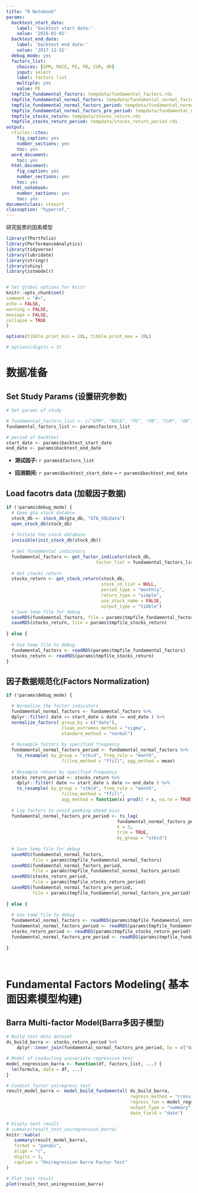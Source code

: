 ```yaml
---
title: "R Notebook"
params:
  backtest_start_date:
    label: 'backtest start date:'
    value: '2016-01-01'
  backtest_end_date:
    label: 'backtest end date:'
    value: '2017-12-31'
  debug_mode: yes
  factors_list:
    choices: [GPM, ROCE, PE, PB, CUR, QR]
    input: select
    label: factors list
    multiple: yes
    value: PE
  tmpfile_fundamental_factors: tempdata/fundamental_factors.rds
  tmpfile_fundamental_normal_factors: tempdata/fundamental_normal_factors.rds
  tmpfile_fundamental_normal_factors_period: tempdata/fundamental_normal_factors_period.rds
  tmpfile_fundamental_normal_factors_pre_period: tempdata/fundamental_normal_factors_pre_period.rds
  tmpfile_stocks_return: tempdata/stocks_return.rds
  tmpfile_stocks_return_period: tempdata/stocks_return_period.rds
output:
  rticles::ctex:
    fig_caption: yes
    number_sections: yes
    toc: yes
  word_document:
    toc: yes
  html_document:
    fig_caption: yes
    number_sections: yes
    toc: yes
  html_notebook:
    number_sections: yes
    toc: yes
documentclass: ctexart
classoption: "hyperref,"
---
```


研究股票的因素模型


```r

library(fPortfolio)
library(PerformanceAnalytics)
library(tidyverse)
library(lubridate)
library(stringr)
library(shiny)
library(zstmodelr)


# Set global options for knitr 
knitr::opts_chunk$set(
comment = "#>",
echo = FALSE,
warning = FALSE,
message = FALSE,
collapse = TRUE
)

options(tibble.print_min = 10L, tibble.print_max = 20L)

# options(digits = 3)

```


# 数据准备

## Set Study Params (设置研究参数)
```r
# Set params of study

# fundamental_factors_list <- c("GPM", "ROCE", "PE", "PB", "CUR", "QR")
fundamental_factors_list <- params$factors_list

# period of backtest
start_date <- params$backtest_start_date
end_date <- params$backtest_end_date

```
* __测试因子:__ `r params$factors_list`

* __回测期间:__ `r params$backtest_start_date` ~ `r params$backtest_end_date`


## Load facotrs data (加载因子数据)
```r

if (!params$debug_mode) {
  # Open gta stock databse
  stock_db <- stock_db(gta_db, "GTA_SQLData")
  open_stock_db(stock_db)
  
  # Initate the stock database
  invisible(init_stock_db(stock_db))
  
  # Get fundamental indicators
  fundamental_factors <- get_factor_indicator(stock_db, 
                                  factor_list = fundamental_factors_list)
  
  # Get stocks return
  stocks_return <- get_stock_return(stock_db, 
                                    stock_cd_list = NULL, 
                                    period_type = "monthly", 
                                    return_type = "simple",
                                    use_stock_name = FALSE,
                                    output_type = "tibble")
  # Save temp file for debug
  saveRDS(fundamental_factors, file = params$tmpfile_fundamental_factors)
  saveRDS(stocks_return, file = params$tmpfile_stocks_return)
  
} else {
  
  # Use temp file to debug
  fundamental_factors <- readRDS(params$tmpfile_fundamental_factors)
  stocks_return <- readRDS(params$tmpfile_stocks_return)
}

```


## 因子数据规范化(Factors Normalization)

```r

if (!params$debug_mode) {

  # Normalize the factor indicators
  fundamental_normal_factors <- fundamental_factors %>%
  dplyr::filter( date >= start_date & date <= end_date ) %>%
  normalize_factors( group_by = c("date"), 
                     clean_extremes_method = "sigma",
                     standard_method = "normal")
   
  # Resample factors by specified frequency
  fundamental_normal_factors_period <- fundamental_normal_factors %>%
    ts_resample( by_group = "stkcd", freq_rule = "month", 
                     fillna_method = "ffill", agg_method = mean)
  
  # Resample return by specified frequency
  stocks_return_period <- stocks_return %>%
    dplyr::filter( date >= start_date & date <= end_date ) %>%
    ts_resample( by_group = "stkcd", freq_rule = "month", 
                     fillna_method = "ffill", 
                     agg_method = function(x) prod(1 + x, na.rm = TRUE) - 1)
  
  # Lag factors to avoid peeking ahead bias                                                
  fundamental_normal_factors_pre_period <- ts_lag(
                                          fundamental_normal_factors_period,
                                          k = 3,
                                          trim = TRUE,
                                          by_group = "stkcd")  
  
  # Save temp file for debug
  saveRDS(fundamental_normal_factors, 
          file = params$tmpfile_fundamental_normal_factors)
  saveRDS(fundamental_normal_factors_period, 
          file = params$tmpfile_fundamental_normal_factors_period)
  saveRDS(stocks_return_period, 
          file = params$tmpfile_stocks_return_period)
  saveRDS(fundamental_normal_factors_pre_period, 
          file = params$tmpfile_fundamental_normal_factors_pre_period)
  
} else {
  
  # Use temp file to debug
  fundamental_normal_factors <- readRDS(params$tmpfile_fundamental_normal_factors)
  fundamental_normal_factors_period <- readRDS(params$tmpfile_fundamental_normal_factors_period)
  stocks_return_period <- readRDS(params$tmpfile_stocks_return_period)
  fundamental_normal_factors_pre_period <- readRDS(params$tmpfile_fundamental_normal_factors_pre_period)
  
}

                                   

```



# Fundamental Factors Modeling( 基本面因素模型构建)


## Barra Multi-factor Model(Barra多因子模型)


```r

# Build test data dataset
ds_build_barra <- stocks_return_period %>%
    dplyr::inner_join(fundamental_normal_factors_pre_period, by = c("date", "stkcd")) 

# Model of conducting univariate regression test
model_regression_barra <- function(df, factors_list, ...) {
  lm(formula, data = df, ...)
}

# Condcut factor uniregress test
result_model_barra <- model_build_fundamental( ds_build_barra,
                                               regress_method = "cross_section",                  
                                               regress_fun = model_regression_barra,
                                               output_type = "summary",
                                               date_field = "date")

# Disply test result
# summary(result_test_uniregression_barra)
knitr::kable(
   summary(result_model_barra),
   format = "pandoc",
   align = "c",
   digits = 3,
   caption = "Uniregression Barra Factor Test"
)

# Plot test result                               
plot(result_test_uniregression_barra)

```






